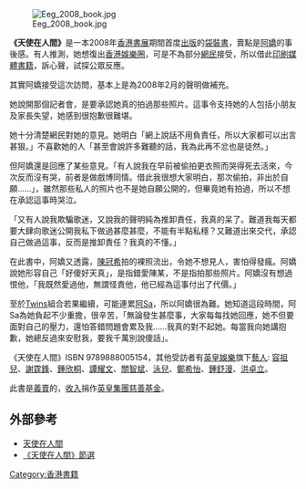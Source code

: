[[File:Eeg_2008_book.jpg|thumb]]

'''《天使在人間》'''是一本2008年[[香港書展|香港書展]]期間首度[[出版|出版]]的[[袋裝書|袋裝書]]，賣點是[[阿嬌|阿嬌]]的事後感。有人推測，她想復出[[香港娛樂圈|香港娛樂圈]]，可是不為部分[[網民|網民]]接受，所以借此[[印刷|印刷]][[媒體|媒體]][[書籍|書籍]]，訴心聲，試探公眾反應。

其實阿嬌接受這次訪問，基本上是為2008年2月的聲明做補充。

她說開那個記者會，是要承認她真的拍過那些照片。這事令支持她的人包括小朋友及家長失望，她感到很抱歉很難堪。

她十分清楚網民對她的意見。她明白「網上說話不用負責任，所以大家都可以出言甚狠。」不喜歡她的人「甚至會說許多難聽的話，我為此再不忿也是徒然。」

但阿嬌還是回應了某些意見。「有人說我在早前被偷拍更衣照而哭得死去活來，今次反而沒有哭，前者是做戲博同情。借此我很想大家明白，那次偷拍，非出於自願……」，雖然那些私人的照片也不是她自願公開的，但畢竟她有拍過，所以不想在承認這事時哭泣。

「又有人說我欺騙歌迷，又說我的聲明純為推卸責任，我真的呆了。難道我每天都要大肆向歌迷公開我私下做過甚麼甚麼，不能有半點私穩？又難道出來交代，承認自己做過這事，反而是推卸責任？我真的不懂。」

在此書中，阿嬌又透露，[[陳冠希|陳冠希]]拍的裸照流出，令她不想見人，害怕得發瘋。阿嬌說她形容自己「好傻好天真」，是指錯愛陳某，不是指拍那些照片。阿嬌沒有想過恨他，「我既然愛過他，無謂怪責他，他已經為這事付出了代價。」

至於[[Twins|Twins]]組合若果繼續，可能連累[[阿Sa|阿Sa]]，所以阿嬌很為難。她知道這段時間，阿Sa為她負起不少重擔，很辛苦，「無論發生甚麼事，大家每每找她回應，她不但要面對自己的壓力，還怕答錯問題會累及我……我真的對不起她。每當我向她講抱歉，她總反過來安慰我，要我千萬別說傻話」。

《天使在人間》ISBN 9789888005154，其他受訪者有[[英皇娛樂|英皇娛樂]]旗下[[藝人|藝人]]: [[容祖兒|容祖兒]]、[[謝霆鋒|謝霆鋒]]、[[鍾欣桐|鍾欣桐]]、[[譚耀文|譚耀文]]、[[關智斌|關智斌]]、[[泳兒|泳兒]]、[[鄭希怡|鄭希怡]]、[[鍾舒漫|鍾舒漫]]、[[洪卓立|洪卓立]]。

此書是[[義賣|義賣]]的，[[收入|收入]]捐作[[英皇集團|英皇集團]][[慈善基金|慈善基金]]。

==外部參考==
* [http://i3.yesasia.com/assets/08/783/l_p1011478308.jpg 天使在人間] {{Wayback|url=http://i3.yesasia.com/assets/08/783/l_p1011478308.jpg |date=20160304185544 }}
*[https://web.archive.org/web/20080907020625/http://article.pchome.net/content-688252.html 《天使在人間》節選]
[[Category:香港書籍|Category:香港書籍]]